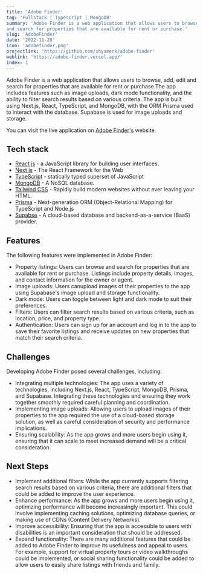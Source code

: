 ```yaml
---
title: 'Adobe Finder'
tag: 'Fullstack | Typescript | MongoDB'
summary: 'Adobe Finder is a web application that allows users to browse, add, edit
and search for properties that are available for rent or purchase.'
slug: 'AdobeFinder'
date: '2022-11-28'
icon: 'adobefinder.png'
projectlink: 'https://github.com/shyamenk/adobe-finder'
weblink: 'https://adobe-finder.vercel.app/'
index: 1
---
```


Adobe Finder is a web application that allows users to browse, add, edit
and search for properties that are available for rent or purchase.The app
includes features such as image uploads, dark mode functionality, and the
ability to filter search results based on various criteria. The app is
built using Next.js, React, TypeScript, and MongoDB, with the ORM Prisma
used to interact with the database. Supabase is used for image uploads and
storage.

You can visit the live application on
[Adobe Finder's](https://adobe-finder.vercel.app/) website.

## Tech stack

- [React js](https://reactjs.org/docs/getting-started.html) - a JavaScript
  library for building user interfaces.
- [Next js](https://nextjs.org/) - The React Framework for the Web
- [TypeScript](https://www.typescriptlang.org/) - statically typed superset
  of JavaScript
- [MongoDB](https://www.mongodb.com/) - A NoSQL database.
- [Tailwind CSS](https://tailwindcss.com/) - Rapidly build modern websites
  without ever leaving your HTML.
- [Prisma](https://www.prisma.io/) - Next-generation ORM (Object-Relational
  Mapping) for TypeScript and Node.js
- [Supabse](https://supabase.com/) - A cloud-based database and
  backend-as-a-service (BaaS) provider.

## Features

The following features were implemented in Adobe Finder:

- Property listings: Users can browse and search for properties that are
  available for rent or purchase. Listings include property details,
  images, and contact information for the owner or agent.
- Image uploads: Users canupload images of their properties to the app
  using Supabase's image upload and storage functionality.
- Dark mode: Users can toggle between light and dark mode to suit their
  preferences.
- Filters: Users can filter search results based on various criteria, such
  as location, price, and property type.
- Authentication: Users can sign up for an account and log in to the app to
  save their favorite listings and receive updates on new properties that
  match their search criteria.

## Challenges

Developing Adobe Finder posed several challenges, including:

- Integrating multiple technologies: The app uses a variety of
  technologies, including Next.js, React, TypeScript, MongoDB, Prisma, and
  Supabase. Integrating these technologies and ensuring they work together
  smoothly required careful planning and coordination.
- Implementing image uploads: Allowing users to upload images of their
  properties to the app required the use of a cloud-based storage solution,
  as well as careful consideration of security and performance
  implications.
- Ensuring scalability: As the app grows and more users begin using it,
  ensuring that it can scale to meet increased demand will be a critical
  consideration.

## Next Steps

- Implement additional filters: While the app currently supports filtering
  search results based on various criteria, there are additional filters
  that could be added to improve the user experience.
- Enhance performance: As the app grows and more users begin using it,
  optimizing performance will become increasingly important. This could
  involve implementing caching solutions, optimizing database queries, or
  making use of CDNs (Content Delivery Networks).
- Improve accessibility: Ensuring that the app is accessible to users with
  disabilities is an important consideration that should be addressed.
- Expand functionality: There are many additional features that could be
  added to Adobe Finder to improve its usefulness and appeal to users. For
  example, support for virtual property tours or video walkthroughs could
  be implemented, or social sharing functionality could be added to allow
  users to easily share listings with friends and family.
